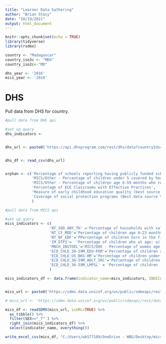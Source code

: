 ```yaml
---
title: "Learner Data Gathering"
author: "Brian Stacy"
date: "10/19/2021"
output: html_document
---
```


```r
knitr::opts_chunk$set(echo = TRUE)
library(tidyverse)
library(rsdmx)

country <- "Madagascar"
country_iso3c <- "MDG"
country_iso2c<-"MD"

dhs_year <- '2016'
mics_year <- '2018'
```

# DHS

Pull data from DHS for country.

```r

#pull data from DHS api

#set up query
dhs_indicators <- 


dhs_url <- paste0('https://api.dhsprogram.com/rest/dhs/data?countryIds=',country_iso2c,'&surveyYear=',dhs_year,'&f=csv')


dhs_df <- read_csv(dhs_url)



```

```r
orphan <- c('Percentage of schools reporting having publicly funded school feeding program',
            'MICS/Other - Percentage of children under 5 covered by health insurance',
            'MICS/Other - Percentage of children age 6-59 months who received deworming medication.',
            'Percentage of ECE Classrooms with Effective Practices',
            'Measure of early childhood education quality (best source to be identified)',
            'Coverage of social protection programs (Best data source to be identified)'
            )
```


```r

#pull data from MICS api

#set up query
mics_indicators <- c(
                    'NT_IOD_ANY_TH'	='Percentage of households with salt testing positive for any iodide among households',
                    'NT_CF_MDD'='Percentage of children age 6–23 months who had at least the minimum dietary diversity and the minimum meal frequency during the previous day',
                    'NT_BF_EBF'='PPercentage of children born in the five (three) years preceding the survey who were ever breastfed',
                    'IM_DTP3'=	'Percentage of children who at age: a) 12-23 months had received all basic vaccinations at any time before the survey, b) 24-35 months had received all vaccinations recommended in the national immunization schedule – DTP vaccine proxy',
                    'MNCH_INSTDEL'='MICS/DHS - Percentage of women age 15-49 years with a live birth in the last 2 years whose most recent live birth was delivered in a health facility',
                    'ECD_CHLD_36-59M_EDU-PGM'='Percentage of children age 36-59 months who are attending ECE',
                    'ECD_CHLD_U5_BKS-HM'='Percentage of children under age 5 who have three or more children’s books',
                    'ECD_CHLD_36-59M_ADLT_SRC'='Percentage of children age 24-59 months engaged in four or more activities to provide early stimulation and responsive care in the last 3 days with any adult in the household',
                    'ECD_CHLD_36-59M_LMPSL' = 'Percentage of children (aged 36-59 months) developmentally on track in at least 3 of the 4 following domains: literacy-numeracy, physical, social-emotional and learning'
                    )

mics_indicators_df <- data.frame(indicator_name=mics_indicators, INDICATOR=names(mics_indicators))


mics_url <- paste0('https://sdmx.data.unicef.org/ws/public/sdmxapi/rest/data/UNICEF,GLOBAL_DATAFLOW,1.0/',country_iso3c,'.',paste(names(mics_indicators), collapse="+"))

# mics_url <- 'https://sdmx.data.unicef.org/ws/public/sdmxapi/rest/data/UNICEF,GLOBAL_DATAFLOW,1.0/ALB+DZA.MNCH_INSTDEL.?format=sdmx-json'

mics_df <- readSDMX(mics_url, isURL=TRUE) %>%
  as_tibble() %>%
  filter(SEX=="_T" ) %>%
  right_join(mics_indicators_df) %>%
  select(indicator_name, everything())

write_excel_csv(mics_df, "C:/Users/wb577189/OneDrive - WBG/Desktop/mics_mdg.csv")


```

